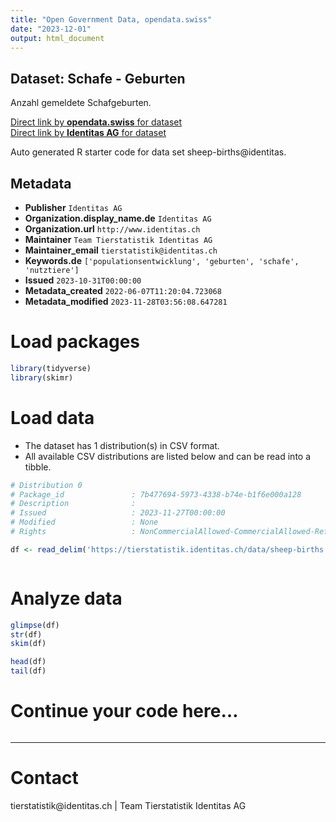 ```yaml
---
title: "Open Government Data, opendata.swiss"
date: "2023-12-01"
output: html_document
---
```


## Dataset: Schafe - Geburten

Anzahl gemeldete Schafgeburten. 

[Direct link by **opendata.swiss** for dataset](https://opendata.swiss/de/dataset/schafe-geburten)<br>
[Direct link by **Identitas AG** for dataset](https://tierstatistik.identitas.ch/)

Auto generated R starter code for data set sheep-births@identitas.

## Metadata

- **Publisher** `Identitas AG`
- **Organization.display_name.de** `Identitas AG`
- **Organization.url** `http://www.identitas.ch`
- **Maintainer** `Team Tierstatistik Identitas AG`
- **Maintainer_email** `tierstatistik@identitas.ch`
- **Keywords.de** `['populationsentwicklung', 'geburten', 'schafe', 'nutztiere']`
- **Issued** `2023-10-31T00:00:00`
- **Metadata_created** `2022-06-07T11:20:04.723068`
- **Metadata_modified** `2023-11-28T03:56:08.647281`


# Load packages

```r

library(tidyverse)
library(skimr)

```

# Load data

-   The dataset has 1 distribution(s) in CSV format.
-   All available CSV distributions are listed below and can be read into a tibble.

```r

# Distribution 0
# Package_id               : 7b477694-5973-4338-b74e-b1f6e000a128
# Description              : 
# Issued                   : 2023-11-27T00:00:00
# Modified                 : None
# Rights                   : NonCommercialAllowed-CommercialAllowed-ReferenceRequired

df <- read_delim('https://tierstatistik.identitas.ch/data/sheep-births.csv')



```

# Analyze data

```r

glimpse(df)
str(df)
skim(df)

head(df)
tail(df)

```

# Continue your code here...

```r

```

------------------------------------------------------------------------

# Contact

tierstatistik@identitas.ch | Team Tierstatistik Identitas AG
